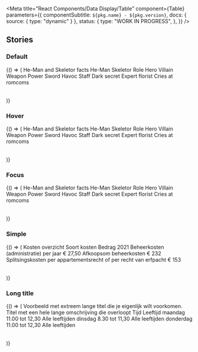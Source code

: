 

<Meta
  title="React Components/Data Display/Table"
  component={Table}
  parameters={{
    componentSubtitle: `${pkg.name} - ${pkg.version}`,
    docs: { source: { type: "dynamic" } },
    status: {
      type: "WORK IN PROGRESS",
    },
  }}
/>

<Description markdown={readme} />

## Stories

### Default

<Canvas>
  <Story name="Default">
    {() => (
      <Table>
        <TableCaption>He-Man and Skeletor facts</TableCaption>
        <TableHead>
          <TableRow>
            <TableCell></TableCell>
            <TableHeader className="heman">He-Man</TableHeader>
            <TableHeader className="skeletor">Skeletor</TableHeader>
          </TableRow>
        </TableHead>
        <TableBody>
          <TableRow>
            <TableHeader scope="row">Role</TableHeader>
            <TableCell>Hero</TableCell>
            <TableCell>Villain</TableCell>
          </TableRow>
          <TableRow>
            <TableHeader scope="row">Weapon</TableHeader>
            <TableCell>Power Sword</TableCell>
            <TableCell>Havoc Staff</TableCell>
          </TableRow>
          <TableRow>
            <TableHeader scope="row">Dark secret</TableHeader>
            <TableCell>Expert florist</TableCell>
            <TableCell>Cries at romcoms</TableCell>
          </TableRow>
        </TableBody>
      </Table>
    )}
  </Story>
</Canvas>

### Hover

<Canvas>
  <Story name="Hover">
    {() => (
      <Table>
        <TableCaption>He-Man and Skeletor facts</TableCaption>
        <TableHead>
          <TableRow tabIndex="-1">
            <TableCell></TableCell>
            <TableHeader className="heman">He-Man</TableHeader>
            <TableHeader className="skeletor">Skeletor</TableHeader>
          </TableRow>
        </TableHead>
        <TableBody>
          <TableRow>
            <TableHeader scope="row">Role</TableHeader>
            <TableCell>Hero</TableCell>
            <TableCell>Villain</TableCell>
          </TableRow>
          <TableRow className="denhaag-table__row--hover">
            <TableHeader scope="row">Weapon</TableHeader>
            <TableCell>Power Sword</TableCell>
            <TableCell>Havoc Staff</TableCell>
          </TableRow>
          <TableRow>
            <TableHeader scope="row">Dark secret</TableHeader>
            <TableCell>Expert florist</TableCell>
            <TableCell>Cries at romcoms</TableCell>
          </TableRow>
        </TableBody>
      </Table>
    )}
  </Story>
</Canvas>

### Focus

<Canvas>
  <Story name="Focus">
    {() => (
      <Table>
        <TableCaption>He-Man and Skeletor facts</TableCaption>
        <TableHead>
          <TableRow tabIndex="-1">
            <TableCell></TableCell>
            <TableHeader className="heman">He-Man</TableHeader>
            <TableHeader className="skeletor">Skeletor</TableHeader>
          </TableRow>
        </TableHead>
        <TableBody>
          <TableRow>
            <TableHeader scope="row">Role</TableHeader>
            <TableCell>Hero</TableCell>
            <TableCell>Villain</TableCell>
          </TableRow>
          <TableRow className="denhaag-table__row--focus">
            <TableHeader scope="row">Weapon</TableHeader>
            <TableCell>Power Sword</TableCell>
            <TableCell>Havoc Staff</TableCell>
          </TableRow>
          <TableRow>
            <TableHeader scope="row">Dark secret</TableHeader>
            <TableCell>Expert florist</TableCell>
            <TableCell>Cries at romcoms</TableCell>
          </TableRow>
        </TableBody>
      </Table>
    )}
  </Story>
</Canvas>

### Simple

<Canvas>
  <Story name="Simple">
    {() => (
      <Table>
        <TableCaption>Kosten overzicht</TableCaption>
        <TableHead>
          <TableRow tabIndex="-1">
            <TableHeader>Soort kosten</TableHeader>
            <TableHeader>Bedrag 2021</TableHeader>
          </TableRow>
        </TableHead>
        <TableBody>
          <TableRow>
            <TableCell>Beheerkosten (administratie) per jaar</TableCell>
            <TableCell>&euro; 27,50</TableCell>
          </TableRow>
          <TableRow>
            <TableCell>Afkoopsom beheerkosten</TableCell>
            <TableCell>&euro; 232</TableCell>
          </TableRow>
          <TableRow>
            <TableCell>Splitsingskosten per appartementsrecht of per recht van erfpacht</TableCell>
            <TableCell>&euro; 153</TableCell>
          </TableRow>
        </TableBody>
      </Table>
    )}
  </Story>
</Canvas>

### Long title

<Canvas>
  <Story name="Long title">
    {() => (
      <Table>
        <TableCaption>Voorbeeld met extreem lange titel die je eigenlijk wilt voorkomen.</TableCaption>
        <TableHead>
          <TableRow tabIndex="-1">
            <TableHeader>Titel met een hele lange omschrijving die overloopt</TableHeader>
            <TableHeader>Tijd</TableHeader>
            <TableHeader>Leeftijd</TableHeader>
          </TableRow>
        </TableHead>
        <TableBody>
          <TableRow>
            <TableCell>maandag</TableCell>
            <TableCell>11.00 tot 12,30</TableCell>
            <TableCell>Alle leeftijden</TableCell>
          </TableRow>
          <TableRow>
            <TableCell>dinsdag</TableCell>
            <TableCell>8.30 tot 11,30</TableCell>
            <TableCell>Alle leeftijden</TableCell>
          </TableRow>
          <TableRow>
            <TableCell>donderdag</TableCell>
            <TableCell>11.00 tot 12,30</TableCell>
            <TableCell>Alle leeftijden</TableCell>
          </TableRow>
        </TableBody>
      </Table>
    )}
  </Story>
</Canvas>
